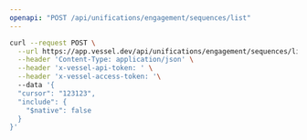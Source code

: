 ```yaml
---
openapi: "POST /api/unifications/engagement/sequences/list"
---
```


<RequestExample>

```bash Request
curl --request POST \
  --url https://app.vessel.dev/api/unifications/engagement/sequences/list \
  --header 'Content-Type: application/json' \
  --header 'x-vessel-api-token: ' \
  --header 'x-vessel-access-token: '\ 
  --data '{
  "cursor": "123123",
  "include": {
    "$native": false
  }
}'
```

</RequestExample>


      